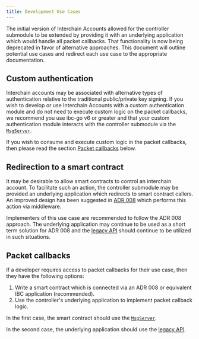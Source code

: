 ```yaml
---
title: Development Use Cases
---
```


The initial version of Interchain Accounts allowed for the controller submodule to be extended by providing it with an underlying application which would handle all packet callbacks.
That functionality is now being deprecated in favor of alternative approaches.
This document will outline potential use cases and redirect each use case to the appropriate documentation.

## Custom authentication

Interchain accounts may be associated with alternative types of authentication relative to the traditional public/private key signing.
If you wish to develop or use Interchain Accounts with a custom authentication module and do not need to execute custom logic on the packet callbacks, we recommend you use ibc-go v6 or greater and that your custom authentication module interacts with the controller submodule via the [`MsgServer`](/docs/ibc/v8.5.x/apps/interchain-accounts/messages).

If you wish to consume and execute custom logic in the packet callbacks, then please read the section [Packet callbacks](#packet-callbacks) below.

## Redirection to a smart contract

It may be desirable to allow smart contracts to control an interchain account.
To facilitate such an action, the controller submodule may be provided an underlying application which redirects to smart contract callers.
An improved design has been suggested in [ADR 008](https://github.com/cosmos/ibc-go/pull/1976) which performs this action via middleware.

Implementers of this use case are recommended to follow the ADR 008 approach.
The underlying application may continue to be used as a short term solution for ADR 008 and the [legacy API](/docs/ibc/v8.5.x/apps/interchain-accounts/legacy/auth-modules) should continue to be utilized in such situations.

## Packet callbacks

If a developer requires access to packet callbacks for their use case, then they have the following options:

1. Write a smart contract which is connected via an ADR 008 or equivalent IBC application (recommended).
2. Use the controller's underlying application to implement packet callback logic.

In the first case, the smart contract should use the [`MsgServer`](/docs/ibc/v8.5.x/apps/interchain-accounts/messages).

In the second case, the underlying application should use the [legacy API](/docs/ibc/v8.5.x/apps/interchain-accounts/legacy/keeper-api).
